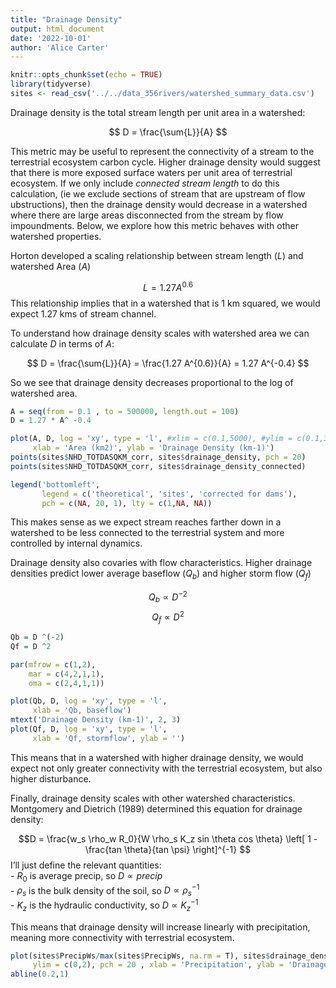 ```yaml
---
title: "Drainage Density"
output: html_document
date: '2022-10-01'
author: 'Alice Carter'
---
```


```r
knitr::opts_chunk$set(echo = TRUE)
library(tidyverse)
sites <- read_csv('../../data_356rivers/watershed_summary_data.csv')
```

Drainage density is the total stream length per unit area in a watershed:

$$ D = \frac{\sum{L}}{A}  $$

This metric may be useful to represent the connectivity of a stream to the terrestrial ecosystem carbon cycle. Higher drainage density would suggest that there is more exposed surface waters per unit area of terrestrial ecosystem. If we only include *connected stream length* to do this calculation, (ie we exclude sections of stream that are upstream of flow ubstructions), then the drainage density would decrease in a watershed where there are large areas disconnected from the stream by flow impoundments. Below, we explore how this metric behaves with other watershed properties. 

Horton developed a scaling relationship between stream length ($L$) and watershed Area ($A$)  

$$ L = 1.27 A^{0.6} $$
This relationship implies that in a watershed that is 1 km squared, we would expect 1.27 kms of stream channel. 

To understand how drainage density scales with watershed area we can calculate $D$ in terms of $A$:

$$ D = \frac{\sum{L}}{A} = \frac{1.27 A^{0.6}}{A} = 1.27 A^{-0.4} $$

So we see that drainage density decreases proportional to the log of watershed area.   
```r
A = seq(from = 0.1 , to = 500000, length.out = 100)
D = 1.27 * A^ -0.4

plot(A, D, log = 'xy', type = 'l', #xlim = c(0.1,5000), #ylim = c(0.1,3000),
     xlab = 'Area (km2)', ylab = 'Drainage Density (km-1)')
points(sites$NHD_TOTDASQKM_corr, sites$drainage_density, pch = 20)
points(sites$NHD_TOTDASQKM_corr, sites$drainage_density_connected)

legend('bottomleft',
       legend = c('theoretical', 'sites', 'corrected for dams'),
       pch = c(NA, 20, 1), lty = c(1,NA, NA))

```

This makes sense as we expect stream reaches farther down in a watershed to be less connected to the terrestrial system and more controlled by internal dynamics. 

Drainage density also covaries with flow characteristics. Higher drainage densities predict lower average baseflow ($Q_b$) and higher storm flow ($Q_f$)

$$Q_b \propto D^{-2}$$
$$Q_f \propto D^{2}$$

```r

Qb = D ^(-2)
Qf = D ^2

par(mfrow = c(1,2), 
    mar = c(4,2,1,1),
    oma = c(2,4,1,1))

plot(Qb, D, log = 'xy', type = 'l',
     xlab = 'Qb, baseflow')
mtext('Drainage Density (km-1)', 2, 3)
plot(Qf, D, log = 'xy', type = 'l',
     xlab = 'Qf, stormflow', ylab = '')

```

This means that in a watershed with higher drainage density, we would expect not only greater connectivity with the terrestrial ecosystem, but also higher disturbance. 

Finally, drainage density scales with other watershed characteristics. Montgomery and Dietrich (1989) determined this equation for drainage density:

$$D = \frac{w_s \rho_w R_0}{W \rho_s K_z sin \theta cos \theta} \left[ 1 - \frac{tan \theta}{tan \psi} \right]^{-1} $$
I'll just define the relevant quantities:  
- $R_0$ is average precip, so $D \propto precip$  
- $\rho_s$ is the bulk density of the soil, so $D \propto \rho_s^{-1}$  
- $K_z$ is the hydraulic conductivity, so $D \propto K_z^{-1}$  

This means that drainage density will increase linearly with precipitation, meaning more connectivity with terrestrial ecosystem.
```r

plot(sites$PrecipWs/max(sites$PrecipWs, na.rm = T), sites$drainage_density,
     ylim = c(0,2), pch = 20 , xlab = 'Precipitation', ylab = 'Drainage Density')
abline(0.2,1)

```